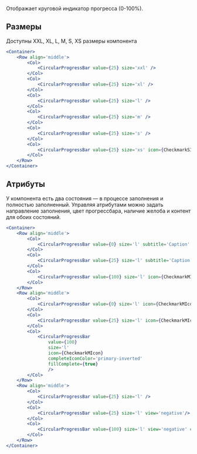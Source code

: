 Отображает круговой индикатор прогресса (0-100%).

## Размеры

Доступны XXL, XL, L, M, S, XS размеры компонента

```jsx live
<Container>
    <Row align='middle'>
        <Col>
            <CircularProgressBar value={25} size='xxl' />
        </Col>
        <Col>
            <CircularProgressBar value={25} size='xl' />
        </Col>
        <Col>
            <CircularProgressBar value={25} size='l' />
        </Col>
        <Col>
            <CircularProgressBar value={25} size='m' />
        </Col>
        <Col>
            <CircularProgressBar value={25} size='s' />
        </Col>
        <Col>
            <CircularProgressBar value={25} size='xs' icon={CheckmarkSIcon}/>
        </Col>
    </Row>
</Container>
```

## Атрибуты

У компонента есть два состояния — в процессе заполнения и полностью заполненный. 
Управляя атрибутами можно задать направление заполнения, цвет прогрессбара, наличие желоба и контент для обоих состояний.

```jsx live
<Container>
    <Row align='middle'>
        <Col>
            <CircularProgressBar value={0} size='l' subtitle='Caption' />
        </Col>
        <Col>
            <CircularProgressBar value={25} size='l' subtitle='Caption'/>
        </Col>
        <Col>
            <CircularProgressBar value={100} size='l' icon={CheckmarkMIcon} completeIconColor='positive'/>
        </Col>
    </Row>
    <Row align='middle'>
        <Col>
            <CircularProgressBar value={0} size='l' icon={CheckmarkMIcon} stroke={false}/>
        </Col>
        <Col>
            <CircularProgressBar value={25} size='l' icon={CheckmarkMIcon} stroke={false} />
        </Col>
        <Col>
            <CircularProgressBar 
                value={100} 
                size='l' 
                icon={CheckmarkMIcon} 
                completeIconColor='primary-inverted'
                fillComplete={true}
                />
        </Col>
    </Row>
    <Row align='middle'>
        <Col>
            <CircularProgressBar value={25} size='l' />
        </Col>
        <Col>
            <CircularProgressBar value={25} size='l' view='negative'/>
        </Col>
        <Col>
            <CircularProgressBar value={100} size='l' view='negative' completeTextColor='negative'/>
        </Col>
    </Row>
</Container>
```